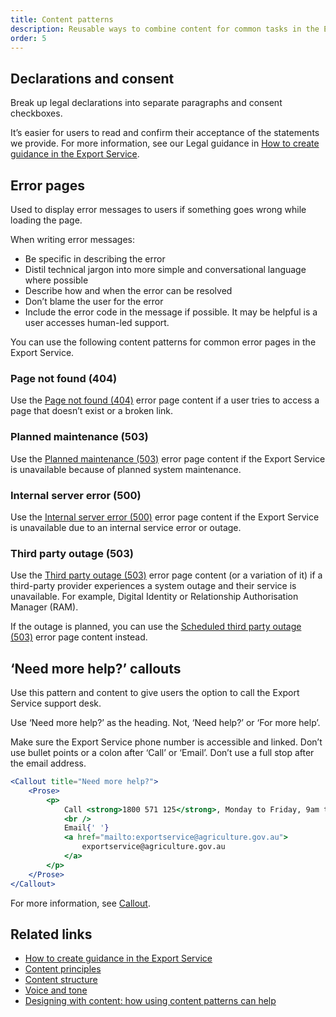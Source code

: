 ```yaml
---
title: Content patterns
description: Reusable ways to combine content for common tasks in the Export Service.
order: 5
---
```


## Declarations and consent

Break up legal declarations into separate paragraphs and consent checkboxes.

It’s easier for users to read and confirm their acceptance of the statements we provide. For more information, see our Legal guidance in [How to create guidance in the Export Service](/guides/how-to-write-guidance/how-to-present-guidance#legal-guidance).

<BackToTop />

## Error pages

Used to display error messages to users if something goes wrong while loading the page.

When writing error messages:

- Be specific in describing the error
- Distil technical jargon into more simple and conversational language where possible
- Describe how and when the error can be resolved
- Don’t blame the user for the error
- Include the error code in the message if possible. It may be helpful is a user accesses human-led support.

You can use the following content patterns for common error pages in the Export Service.

### Page not found (404)

Use the [Page not found (404)](/storybook/index.html?path=/story/templates-error-page--not-found) error page content if a user tries to access a page that doesn’t exist or a broken link.

### Planned maintenance (503)

Use the [Planned maintenance (503)](/storybook/index.html?path=/story/templates-error-page--maintenance) error page content if the Export Service is unavailable because of planned system maintenance.

### Internal server error (500)

Use the [Internal server error (500)](/storybook/index.html?path=/story/templates-error-page--server-error) error page content if the Export Service is unavailable due to an internal service error or outage.

### Third party outage (503)

Use the [Third party outage (503)](/storybook/index.html?path=/story/templates-error-page--third-party) error page content (or a variation of it) if a third-party provider experiences a system outage and their service is unavailable. For example, Digital Identity or Relationship Authorisation Manager (RAM).

If the outage is planned, you can use the [Scheduled third party outage (503)](/storybook/index.html?path=/story/templates-error-page--scheduled-third-party-outage) error page content instead.

<BackToTop />

## ‘Need more help?’ callouts

Use this pattern and content to give users the option to call the Export Service support desk.

Use ‘Need more help?’ as the heading. Not, ‘Need help?’ or ‘For more help’.

Make sure the Export Service phone number is accessible and linked. Don’t use bullet points or a colon after ‘Call’ or ‘Email’. Don’t use a full stop after the email address.

```jsx live enableProse exampleContentHeadingType='h3'
<Callout title="Need more help?">
	<Prose>
		<p>
			Call <strong>1800 571 125</strong>, Monday to Friday, 9am to 5pm AEST
			<br />
			Email{' '}
			<a href="mailto:exportservice@agriculture.gov.au">
				exportservice@agriculture.gov.au
			</a>
		</p>
	</Prose>
</Callout>
```

For more information, see [Callout](/components/callout).

<BackToTop />

## Related links

- [How to create guidance in the Export Service](/guides/how-to-write-guidance)
- [Content principles](/content/content-principles)
- [Content structure](/content/content-structure)
- [Voice and tone](/content/voice-and-tone)
- [Designing with content: how using content patterns can help](https://gathercontent.com/blog/designing-with-content-how-using-content-patterns-can-help)

<BackToTop />
